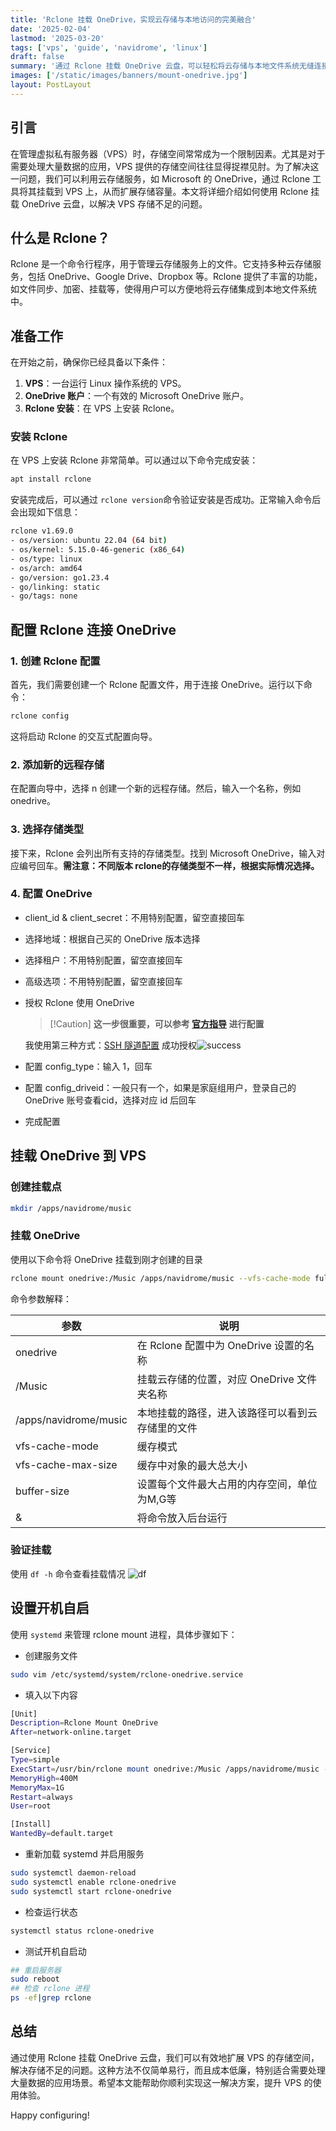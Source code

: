 ```yaml
---
title: 'Rclone 挂载 OneDrive，实现云存储与本地访问的完美融合'
date: '2025-02-04'
lastmod: '2025-03-20'
tags: ['vps', 'guide', 'navidrome', 'linux']
draft: false
summary: '通过 Rclone 挂载 OneDrive 云盘，可以轻松将云存储与本地文件系统无缝连接，享受便捷的文件访问与管理体验。无论是大文件的快速传输，还是日常文件的同步与备份，Rclone 提供了一个高效、灵活的解决方案，让你像使用本地硬盘一样操作云端数据。'
images: ['/static/images/banners/mount-onedrive.jpg']
layout: PostLayout
---
```


## 引言

在管理虚拟私有服务器（VPS）时，存储空间常常成为一个限制因素。尤其是对于需要处理大量数据的应用，VPS 提供的存储空间往往显得捉襟见肘。为了解决这一问题，我们可以利用云存储服务，如 Microsoft 的 OneDrive，通过 Rclone 工具将其挂载到 VPS 上，从而扩展存储容量。本文将详细介绍如何使用 Rclone 挂载 OneDrive 云盘，以解决 VPS 存储不足的问题。

## 什么是 Rclone？

Rclone 是一个命令行程序，用于管理云存储服务上的文件。它支持多种云存储服务，包括 OneDrive、Google Drive、Dropbox 等。Rclone 提供了丰富的功能，如文件同步、加密、挂载等，使得用户可以方便地将云存储集成到本地文件系统中。

## 准备工作

在开始之前，确保你已经具备以下条件：

1. **VPS**：一台运行 Linux 操作系统的 VPS。
2. **OneDrive 账户**：一个有效的 Microsoft OneDrive 账户。
3. **Rclone 安装**：在 VPS 上安装 Rclone。

### 安装 Rclone

在 VPS 上安装 Rclone 非常简单。可以通过以下命令完成安装：

```bash
apt install rclone
```

安装完成后，可以通过 `rclone version`命令验证安装是否成功。正常输入命令后会出现如下信息：

```bash
rclone v1.69.0
- os/version: ubuntu 22.04 (64 bit)
- os/kernel: 5.15.0-46-generic (x86_64)
- os/type: linux
- os/arch: amd64
- go/version: go1.23.4
- go/linking: static
- go/tags: none
```

## 配置 Rclone 连接 OneDrive

### 1. 创建 Rclone 配置

首先，我们需要创建一个 Rclone 配置文件，用于连接 OneDrive。运行以下命令：

```bash
rclone config
```

这将启动 Rclone 的交互式配置向导。

### 2. 添加新的远程存储

在配置向导中，选择 n 创建一个新的远程存储。然后，输入一个名称，例如 onedrive。

### 3. 选择存储类型

接下来，Rclone 会列出所有支持的存储类型。找到 Microsoft OneDrive，输入对应编号回车。**需注意：不同版本 rclone的存储类型不一样，根据实际情况选择。**

### 4. 配置 OneDrive

- client_id & client_secret：不用特别配置，留空直接回车

- 选择地域：根据自己买的 OneDrive 版本选择

- 选择租户：不用特别配置，留空直接回车

- 高级选项：不用特别配置，留空直接回车

- 授权 Rclone 使用 OneDrive

  > [!Caution] **这一步很重要，可以参考 [官方指导](https://rclone.org/remote_setup/) 进行配置**

  我使用第三种方式：[SSH 隧道配置](https://rclone.org/remote_setup/#configuring-using-ssh-tunnel) 成功授权![success](https://image.jxzsite.com/i/2025/02/24/r1k2y1.png)

- 配置 config_type：输入 1，回车
- 配置 config_driveid：一般只有一个，如果是家庭组用户，登录自己的 OneDrive 账号查看cid，选择对应 id 后回车
- 完成配置

## 挂载 OneDrive 到 VPS

### 创建挂载点

```bash
mkdir /apps/navidrome/music
```

### 挂载 OneDrive

使用以下命令将 OneDrive 挂载到刚才创建的目录

```bash
rclone mount onedrive:/Music /apps/navidrome/music --vfs-cache-mode full --vfs-cache-max-size 10G --buffer-size 200M &
```

命令参数解释：

| 参数                  | 说明                                             |
| --------------------- | ------------------------------------------------ |
| onedrive              | 在 Rclone 配置中为 OneDrive 设置的名称           |
| /Music                | 挂载云存储的位置，对应 OneDrive 文件夹名称       |
| /apps/navidrome/music | 本地挂载的路径，进入该路径可以看到云存储里的文件 |
| vfs-cache-mode        | 缓存模式                                         |
| vfs-cache-max-size    | 缓存中对象的最大总大小                           |
| buffer-size           | 设置每个文件最大占用的内存空间，单位为M,G等      |
| &                     | 将命令放入后台运行                               |

### 验证挂载

使用 `df -h` 命令查看挂载情况
![df](https://image.jxzsite.com/i/2025/02/24/r0lbky.png)

## 设置开机自启

使用 `systemd` 来管理 rclone mount 进程，具体步骤如下：

- 创建服务文件

```bash
sudo vim /etc/systemd/system/rclone-onedrive.service
```

- 填入以下内容

```bash
[Unit]
Description=Rclone Mount OneDrive
After=network-online.target

[Service]
Type=simple
ExecStart=/usr/bin/rclone mount onedrive:/Music /apps/navidrome/music --vfs-cache-mode full --vfs-cache-max-size 10G --buffer-size 200M
MemoryHigh=400M
MemoryMax=1G
Restart=always
User=root

[Install]
WantedBy=default.target
```

- 重新加载 systemd 并启用服务

```bash
sudo systemctl daemon-reload
sudo systemctl enable rclone-onedrive
sudo systemctl start rclone-onedrive
```

- 检查运行状态

```bash
systemctl status rclone-onedrive
```

- 测试开机自启动

```bash
## 重启服务器
sudo reboot
## 检查 rclone 进程
ps -ef|grep rclone
```

## 总结

通过使用 Rclone 挂载 OneDrive 云盘，我们可以有效地扩展 VPS 的存储空间，解决存储不足的问题。这种方法不仅简单易行，而且成本低廉，特别适合需要处理大量数据的应用场景。希望本文能帮助你顺利实现这一解决方案，提升 VPS 的使用体验。

Happy configuring! <Twemoji emoji="clinking-beer-mugs" />
